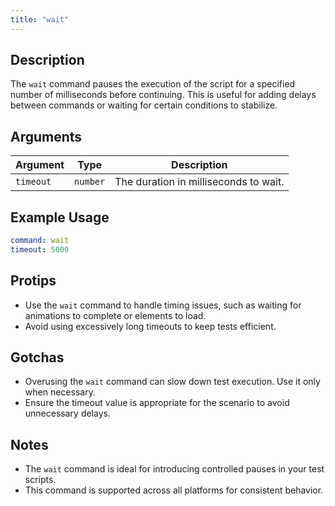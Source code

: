 ```yaml
---
title: "wait"
---
```


## Description
The `wait` command pauses the execution of the script for a specified number of milliseconds before continuing. This is useful for adding delays between commands or waiting for certain conditions to stabilize.

## Arguments
| Argument  | Type     | Description                              |
|-----------|----------|------------------------------------------|
| `timeout` | `number` | The duration in milliseconds to wait.    |

## Example Usage
```yaml
command: wait
timeout: 5000
```

## Protips
- Use the `wait` command to handle timing issues, such as waiting for animations to complete or elements to load.
- Avoid using excessively long timeouts to keep tests efficient.

## Gotchas
- Overusing the `wait` command can slow down test execution. Use it only when necessary.
- Ensure the timeout value is appropriate for the scenario to avoid unnecessary delays.

## Notes
- The `wait` command is ideal for introducing controlled pauses in your test scripts.
- This command is supported across all platforms for consistent behavior.

